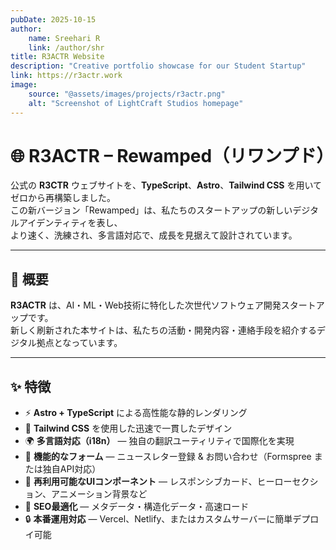 ```yaml
---
pubDate: 2025-10-15
author:
    name: Sreehari R
    link: /author/shr
title: R3ACTR Website
description: "Creative portfolio showcase for our Student Startup"
link: https://r3actr.work
image:
    source: "@assets/images/projects/r3actr.png"
    alt: "Screenshot of LightCraft Studios homepage"
---
```

# 🌐 R3ACTR – Rewamped（リワンプド）

公式の **R3CTR** ウェブサイトを、**TypeScript**、**Astro**、**Tailwind CSS** を用いて  
ゼロから再構築しました。  
この新バージョン「Rewamped」は、私たちのスタートアップの新しいデジタルアイデンティティを表し、  
より速く、洗練され、多言語対応で、成長を見据えて設計されています。

---

## 🚀 概要

**R3ACTR** は、AI・ML・Web技術に特化した次世代ソフトウェア開発スタートアップです。  
新しく刷新された本サイトは、私たちの活動・開発内容・連絡手段を紹介するデジタル拠点となっています。

---

## ✨ 特徴

- ⚡ **Astro + TypeScript** による高性能な静的レンダリング  
- 🎨 **Tailwind CSS** を使用した迅速で一貫したデザイン  
- 🌍 **多言語対応（i18n）** — 独自の翻訳ユーティリティで国際化を実現  
- 📨 **機能的なフォーム** — ニュースレター登録 & お問い合わせ（Formspree または独自API対応）  
- 💎 **再利用可能なUIコンポーネント** — レスポンシブカード、ヒーローセクション、アニメーション背景など  
- 🧭 **SEO最適化** — メタデータ・構造化データ・高速ロード  
- 🔒 **本番運用対応** — Vercel、Netlify、またはカスタムサーバーに簡単デプロイ可能
